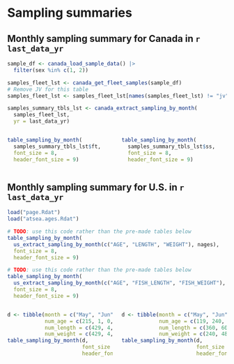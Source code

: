 # Sampling summaries

## Monthly sampling summary for Canada in `r last_data_yr`

```r

sample_df <- canada_load_sample_data() |> 
  filter(sex %in% c(1, 2))

samples_fleet_lst <- canada_get_fleet_samples(sample_df)
# Remove JV for this table
samples_fleet_lst <- samples_fleet_lst[names(samples_fleet_lst) != "jv"]

samples_summary_tbls_lst <- canada_extract_sampling_by_month(
  samples_fleet_lst,
  yr = last_data_yr)

```

:::::: {.columns}
::: {.column width="45%"}
\begin{center}\textbf{Freezer trawlers}\end{center}
```r
table_sampling_by_month(
  samples_summary_tbls_lst$ft,
  font_size = 8,
  header_font_size = 9)
```
:::

::: {.column width="45%"}
\begin{center}\textbf{Shoreside}\end{center}
```r
table_sampling_by_month(
  samples_summary_tbls_lst$ss,
  font_size = 8,
  header_font_size = 9)
```
:::
::::::

## Monthly sampling summary for U.S. in `r last_data_yr`

```r
load("page.Rdat")
load("atsea.ages.Rdat")
```

```r
# TODO: use this code rather than the pre-made tables below
table_sampling_by_month(
  us_extract_sampling_by_month(c("AGE", "LENGTH", "WEIGHT"), nages),
  font_size = 8,
  header_font_size = 9)
```


```r
# TODO: use this code rather than the pre-made tables below
table_sampling_by_month(
  us_extract_sampling_by_month(c("AGE", "FISH_LENGTH", "FISH_WEIGHT"), page),
  font_size = 8,
  header_font_size = 9)
```

:::::: {.columns}
::: {.column width="45%"}
\begin{center}\textbf{At-Sea}\end{center}
```r
d <- tibble(month = c("May", "Jun", "Jul", "Aug", "Sep", "Oct", "Nov", "Total"),
            num_age = c(215, 1, 0, 72, 178, 157, 0, 623),
            num_length = c(429, 4, 28, 250, 715, 455, 0, 1881),
            num_weight = c(429, 4, 28, 250, 715, 455, 0, 1881))
table_sampling_by_month(d,
                        font_size = 8,
                        header_font_size = 9)
```
:::

::: {.column width="45%"}
\begin{center}\textbf{Shore-based}\end{center}
```r
d <- tibble(month = c("May", "Jun", "Jul", "Aug", "Sep", "Oct", "Nov", "Total"),
            num_age = c(119, 240, 330, 240, 219, 140, 0, 1288),
            num_length = c(360, 600, 800, 620, 510, 360, 0, 3250),
            num_weight = c(240, 480, 650, 500, 380, 300, 0, 2550))
table_sampling_by_month(d,
                        font_size = 8,
                        header_font_size = 9)
```
:::
::::::
